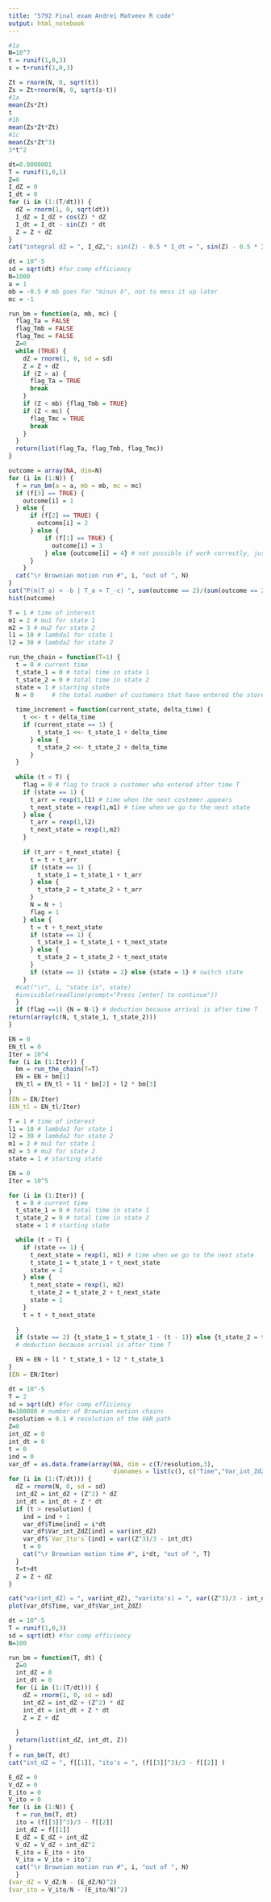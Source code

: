 ```yaml
---
title: "5792 Final exam Andrei Matveev R code"
output: html_notebook
---
```


```r
#1a
N=10^7
t = runif(1,0,3)
s = t+runif(1,0,3)

Zt = rnorm(N, 0, sqrt(t))
Zs = Zt+rnorm(N, 0, sqrt(s-t))
#1a
mean(Zs*Zt)
t
#1b
mean(Zs*Zt*Zt)
#1c
mean(Zs*Zt^3)
3*t^2


```

```r
dt=0.0000001
T = runif(1,0,1)
Z=0
I_dZ = 0
I_dt = 0
for (i in (1:(T/dt))) {
  dZ = rnorm(1, 0, sqrt(dt))
  I_dZ = I_dZ + cos(Z) * dZ
  I_dt = I_dt - sin(Z) * dt
  Z = Z + dZ
}
cat("integral dZ = ", I_dZ,"; sin(Z) - 0.5 * I_dt = ", sin(Z) - 0.5 * I_dt)

```

```r
dt = 10^-5
sd = sqrt(dt) #for comp efficiency
N=1000
a = 1
mb = -0.5 # mb goes for "minus b", not to mess it up later
mc = -1

run_bm = function(a, mb, mc) {
  flag_Ta = FALSE
  flag_Tmb = FALSE
  flag_Tmc = FALSE
  Z=0
  while (TRUE) {
    dZ = rnorm(1, 0, sd = sd)
    Z = Z + dZ
    if (Z > a) {
      flag_Ta = TRUE
      break
    }
    if (Z < mb) {flag_Tmb = TRUE}
    if (Z < mc) {
      flag_Tmc = TRUE
      break
    }
  }
  return(list(flag_Ta, flag_Tmb, flag_Tmc))
}

outcome = array(NA, dim=N)
for (i in (1:N)) {
  f = run_bm(a = a, mb = mb, mc = mc)
  if (f[3] == TRUE) {
    outcome[i] = 1
  } else {
      if (f[2] == TRUE) {
        outcome[i] = 2
      } else {
          if (f[1] == TRUE) {
            outcome[i] = 3
          } else {outcome[i] = 4} # not possible if work correctly, just a quality check
      }
    }
  cat("\r Brownian motion run #", i, "out of ", N)
}
cat("P(m(T_a) < -b | T_a < T_-c) ", sum(outcome == 2)/(sum(outcome == 2) + sum(outcome == 3)))
hist(outcome)

```

```r
T = 1 # time of interest
m1 = 2 # mu1 for state 1
m2 = 3 # mu2 for state 2
l1 = 10 # lambda1 for state 1
l2 = 30 # lambda2 for state 2

run_the_chain = function(T=1) {
  t = 0 # current time
  t_state_1 = 0 # total time in state 1
  t_state_2 = 0 # total time in state 2
  state = 1 # starting state
  N = 0     # the total number of customers that have entered the store
  
  time_increment = function(current_state, delta_time) {
    t <<- t + delta_time
    if (current_state == 1) {
        t_state_1 <<- t_state_1 + delta_time
      } else {
        t_state_2 <<- t_state_2 + delta_time
      }
  }
  
  while (t < T) {
    flag = 0 # flag to track a customer who entered after time T
    if (state == 1) {
      t_arr = rexp(1,l1) # time when the next costemer appears
      t_next_state = rexp(1,m1) # time when we go to the next state
    } else {
      t_arr = rexp(1,l2)
      t_next_state = rexp(1,m2)
    }
    
    if (t_arr < t_next_state) {
      t = t + t_arr
      if (state == 1) {
        t_state_1 = t_state_1 + t_arr
      } else {
        t_state_2 = t_state_2 + t_arr
      }      
      N = N + 1
      flag = 1
    } else {
      t = t + t_next_state
      if (state == 1) {
        t_state_1 = t_state_1 + t_next_state
      } else {
        t_state_2 = t_state_2 + t_next_state
      }   
      if (state == 1) {state = 2} else {state = 1} # switch state
    }
  #cat("\r", i, "state is", state)
  #invisible(readline(prompt="Press [enter] to continue"))  
  }
  if (flag ==1) {N = N-1} # deduction because arrival is after time T
return(array(c(N, t_state_1, t_state_2)))
}

EN = 0
EN_tl = 0 
Iter = 10^4
for (i in (1:Iter)) {
  bm = run_the_chain(T=T)
  EN = EN + bm[1]
  EN_tl = EN_tl + l1 * bm[2] + l2 * bm[3]
}
(EN = EN/Iter)
(EN_tl = EN_tl/Iter)
```

```r
T = 1 # time of interest
l1 = 10 # lambda1 for state 1
l2 = 30 # lambda2 for state 2
m1 = 2 # mu1 for state 1
m2 = 3 # mu2 for state 2
state = 1 # starting state

EN = 0
Iter = 10^5

for (i in (1:Iter)) {
  t = 0 # current time
  t_state_1 = 0 # total time in state 1
  t_state_2 = 0 # total time in state 2
  state = 1 # starting state

  while (t < T) {
    if (state == 1) {
      t_next_state = rexp(1, m1) # time when we go to the next state
      t_state_1 = t_state_1 + t_next_state
      state = 2
    } else {
      t_next_state = rexp(1, m2)
      t_state_2 = t_state_2 + t_next_state
      state = 1
    }
    t = t + t_next_state
  
  }
  if (state == 2) {t_state_1 = t_state_1 - (t - 1)} else {t_state_2 = t_state_2 - (t - 1)}
  # deduction because arrival is after time T

  EN = EN + l1 * t_state_1 + l2 * t_state_1
}
(EN = EN/Iter)
```


```r
dt = 10^-5
T = 2
sd = sqrt(dt) #for comp efficiency
N=100000 # number of Brownian motion chains
resolution = 0.1 # resolution of the VAR path
Z=0
int_dZ = 0
int_dt = 0
t = 0
ind = 0
var_df = as.data.frame(array(NA, dim = c(T/resolution,3), 
                             dimnames = list(c(), c("Time","Var_int_ZdZ", "Var_Ito's"))))
for (i in (1:(T/dt))) {
  dZ = rnorm(N, 0, sd = sd)
  int_dZ = int_dZ + (Z^2) * dZ
  int_dt = int_dt + Z * dt
  if (t > resolution) {
    ind = ind + 1
    var_df$Time[ind] = i*dt
    var_df$Var_int_ZdZ[ind] = var(int_dZ)
    var_df$`Var_Ito's`[ind] = var((Z^3)/3 - int_dt)
    t = 0
    cat("\r Brownian motion time #", i*dt, "out of ", T)
  }
  t=t+dt
  Z = Z + dZ
}

cat("var(int_dZ) = ", var(int_dZ), "var(ito's) = ", var((Z^3)/3 - int_dt) )
plot(var_df$Time, var_df$Var_int_ZdZ)
```

```r
dt = 10^-5
T = runif(1,0,3)
sd = sqrt(dt) #for comp efficiency
N=100

run_bm = function(T, dt) {
  Z=0
  int_dZ = 0
  int_dt = 0
  for (i in (1:(T/dt))) {
    dZ = rnorm(1, 0, sd = sd)
    int_dZ = int_dZ + (Z^2) * dZ
    int_dt = int_dt + Z * dt
    Z = Z + dZ
  
  }
  return(list(int_dZ, int_dt, Z))
}
f = run_bm(T, dt)
cat("int_dZ = ", f[[1]], "ito's = ", (f[[3]]^3)/3 - f[[2]] )

E_dZ = 0
V_dZ = 0
E_ito = 0
V_ito = 0
for (i in (1:N)) {
  f = run_bm(T, dt)
  ito = (f[[3]]^3)/3 - f[[2]]
  int_dZ = f[[1]]
  E_dZ = E_dZ + int_dZ
  V_dZ = V_dZ + int_dZ^2
  E_ito = E_ito + ito
  V_ito = V_ito + ito^2
  cat("\r Brownian motion run #", i, "out of ", N)
  }
(var_dZ = V_dZ/N - (E_dZ/N)^2)
(var_ito = V_ito/N - (E_ito/N)^2)
```

